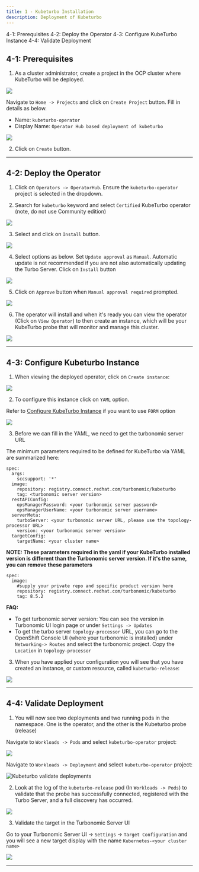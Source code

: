 ```yaml
---
title: 1 - Kubeturbo Installation
description: Deployment of Kubeturbo
---
```

<AnchorLinks>
  <AnchorLink>4-1: Prerequisites</AnchorLink>
  <AnchorLink>4-2: Deploy the Operator</AnchorLink>
  <AnchorLink>4-3: Configure KubeTurbo Instance</AnchorLink>
  <AnchorLink>4-4: Validate Deployment</AnchorLink>
</AnchorLinks>

## 4-1: Prerequisites

1) As a cluster administrator, create a project in the OCP cluster where KubeTurbo will be deployed. 

![](images/arch-1.png)

Navigate to `Home -> Projects` and click on `Create Project` button. Fill in details as below.

- Name: `kubeturbo-operator`
- Display Name: `Operator Hub based deployment of kubeturbo`

![](https://raw.githubusercontent.com/evat-pm/images/master/KOH-createProject.png?raw=true)

2) Click on `Create` button.

***

## 4-2:  Deploy the Operator

1) Click on `Operators -> OperatorHub`. Ensure the `kubeturbo-operator` project is selected in the dropdown.

2) Search for `kubeturbo` keyword and select `Certified` KubeTurbo operator (note, do not use Community edition)

![](images/searchKubeturboCertified.png)

3) Select and click on `Install` button.

![](images/kubeturboInstall-1.png)

4) Select options as below. Set `Update approval` as `Manual`. Automatic update is not recommended if you are not also automatically updating the Turbo Server. Click on `Install` button

![](images/kubeturboInstall-2.png)

5) Click on `Approve` button when `Manual approval required` prompted.

![](images/kubeturboInstall-3.png)

6) The operator will install and when it's ready you can view the operator (Click on `View Operator`) to then create an instance, which will be your KubeTurbo probe that will monitor and manage this cluster.

![](images/kubeturboInstall-4.png)

***

## 4-3:  Configure Kubeturbo Instance

1) When viewing the deployed operator, click on `Create instance`:

![](images/kubeturboCreateInstance-1.png)

2) To configure this instance click on `YAML` option.

Refer to [Configure KubeTurbo Instance](https://github.com/turbonomic/kubeturbo/wiki/OpenShift-Operator-Hub-Details#configure-a-kubeturbo-instance) if you want to use `FORM` option

![](images/kubeTurboCreateInstance-2.png)

3) Before we can fill in the YAML, we need to get the turbonomic server URL



The minimum parameters required to be defined for KubeTurbo via YAML are summarized here:

```
spec:
  args:
    sccsupport: '*'
  image:
    repository: registry.connect.redhat.com/turbonomic/kubeturbo
    tag: <turbonomic server version>
  restAPIConfig:
    opsManagerPassword: <your turbonomic server password>
    opsManagerUserName: <your turbonomic server username>
  serverMeta:
    turboServer: <your turbonomic server URL, please use the topology-processor URL>
    version: <your turbonomic server version>
  targetConfig:
    targetName: <your cluster name>
```

**NOTE: These parameters required in the yaml if your KubeTurbo installed version is different than the Turbonomic server version. If it's the same, you can remove these parameters**

```
spec:
  image:
    #supply your private repo and specific product version here
    repository: registry.connect.redhat.com/turbonomic/kubeturbo
    tag: 8.5.2
```

**FAQ:**
- To get turbonomic server version: You can see the version in Turbonomic UI login page or under `Settings -> Updates`
- To get the turbo server `topology-processor` URL, you can go to the OpenShift Console UI (where your turbonomic is installed) under `Networking-> Routes` and select the turbonomic project. Copy the `Location` in `topology-processor`

3) When you have applied your configuration you will see that you have created an instance, or custom resource, called `kubeturbo-release`:

![](https://raw.githubusercontent.com/evat-pm/images/master/KOH-instanceCreated.png?raw=true)

***

## 4-4:  Validate Deployment

1) You will now see two deployments and two running pods in the namespace. One is the operator, and the other is the Kubeturbo probe (release)

Navigate to `Workloads -> Pods` and select `kubeturbo-operator` project:

![](https://raw.githubusercontent.com/evat-pm/images/master/KOH-runningPods.png?raw=true)

Navigate to `Workloads -> Deployment` and select `kubeturbo-operator` project:

![Kubeturbo validate deployments](https://raw.githubusercontent.com/evat-pm/images/master/KOH-deployments.png?raw=true)

2) Look at the log of the `kubeturbo-release` pod (In `Workloads -> Pods`) to validate that the probe has successfully connected, registered with the Turbo Server, and a full discovery has occurred. 

![](https://raw.githubusercontent.com/evat-pm/images/master/KOH-successLog.png?raw=true)

3) Validate the target in the Turbonomic Server UI

Go to your Turbonomic Server UI -> `Settings` -> `Target Configuration` and you will see a new target display with the name `Kubernetes-<your cluster name>`

![](./images/validateDeployment.png)

***






